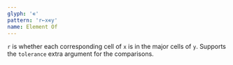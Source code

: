 ```yaml
---
glyph: '∊'
pattern: 'r←x∊y'
name: Element Of
---
```


`r` is whether each corresponding cell of `x` is in the major cells of `y`. Supports the `tolerance` extra argument for the comparisons.